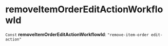 
# removeItemOrderEditActionWorkflowId

 `Const` **removeItemOrderEditActionWorkflowId**: `"remove-item-order edit-action"`

